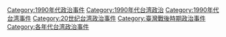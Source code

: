 [[Category:1990年代政治事件|Category:1990年代政治事件]]
[[Category:1990年代台湾政治|Category:1990年代台湾政治]]
[[Category:1990年代台湾事件|Category:1990年代台湾事件]]
[[Category:20世纪台湾政治事件|Category:20世纪台湾政治事件]]
[[Category:臺灣戰後時期政治事件|Category:臺灣戰後時期政治事件]]
[[Category:各年代台湾政治事件|Category:各年代台湾政治事件]]